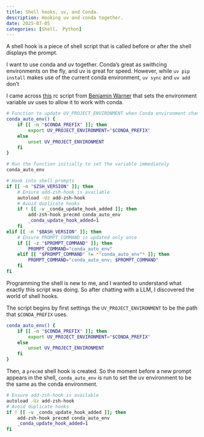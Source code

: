 ```yaml
---
title: Shell hooks, uv, and Conda.
description: Hooking uv and conda together.
date: 2025-07-05
categories: [Shell， Python]
---
```


A shell hook is a piece of shell script that is called before or after the shell displays the prompt.

I want to use conda and uv together. Conda's great as swithcing environments on the fly, and uv is great for speed. However, while `uv pip install` makes use of the current conda environment, `uv sync` and `uv add` don't

I came across [this](https://github.com/warner-benjamin/uv-conda) rc script from [Benjamin Warner](https://benjaminwarner.dev/) that sets the environment variable uv uses to allow it to work with conda.

```bash
# Function to update UV_PROJECT_ENVIRONMENT when Conda environment changes
conda_auto_env() {
    if [[ -n "$CONDA_PREFIX" ]]; then
        export UV_PROJECT_ENVIRONMENT="$CONDA_PREFIX"
    else
        unset UV_PROJECT_ENVIRONMENT
    fi
}

# Run the function initially to set the variable immediately
conda_auto_env

# Hook into shell prompts
if [[ -n "$ZSH_VERSION" ]]; then
    # Ensure add-zsh-hook is available
    autoload -Uz add-zsh-hook
    # Avoid duplicate hooks
    if ! [[ -v _conda_update_hook_added ]]; then
        add-zsh-hook precmd conda_auto_env
        _conda_update_hook_added=1
    fi
elif [[ -n "$BASH_VERSION" ]]; then
    # Ensure PROMPT_COMMAND is updated only once
    if [[ -z "$PROMPT_COMMAND" ]]; then
        PROMPT_COMMAND="conda_auto_env"
    elif [[ "$PROMPT_COMMAND" != *"conda_auto_env"* ]]; then
        PROMPT_COMMAND="conda_auto_env; $PROMPT_COMMAND"
    fi
fi
```

Programming the shell is new to me, and I wanted to understand what exactly this script was doing. So after chatting with a LLM, I discovered the world of shell hooks.

The script begins by first settings the `UV_PROJECT_ENVIRONMENT` to be the path that `$CONDA_PREFIX` uses.

```bash
conda_auto_env() {
    if [[ -n "$CONDA_PREFIX" ]]; then
        export UV_PROJECT_ENVIRONMENT="$CONDA_PREFIX"
    else
        unset UV_PROJECT_ENVIRONMENT
    fi
}
```

Then, a `precmd` shell hook is created. So the moment before a new prompt appears in the shell, `conda_auto_env` is run to set the uv environment to be the same as the conda environment. 

```bash
# Ensure add-zsh-hook is available
autoload -Uz add-zsh-hook
# Avoid duplicate hooks
if ! [[ -v _conda_update_hook_added ]]; then
    add-zsh-hook precmd conda_auto_env
    _conda_update_hook_added=1
fi
```
